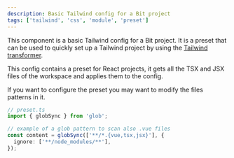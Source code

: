 ```yaml
---
description: Basic Tailwind config for a Bit project
tags: ['tailwind', 'css', 'module', 'preset']
---
```


This component is a basic Tailwind config for a Bit project. It is a preset that
can be used to quickly set up a Tailwind project by using the [Tailwind
transformer](https://bit.cloud/learnbit/styling/transformers/tailwind).

This config contains a preset for React projects, it gets all the TSX and JSX
files of the workspace and applies them to the config.

If you want to configure the preset you may want to modify the files patterns in it.

```ts
// preset.ts
import { globSync } from 'glob';

// example of a glob pattern to scan also .vue files
const content = globSync(['**/*.{vue,tsx,jsx}'], {
  ignore: ['**/node_modules/**'],
});
```
